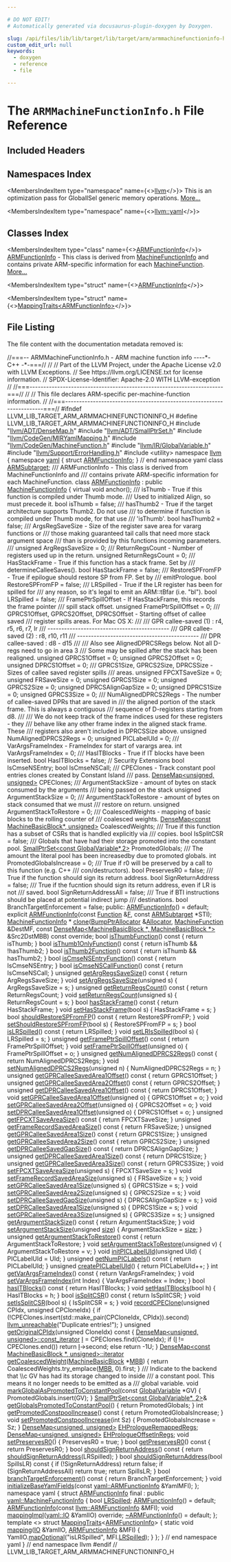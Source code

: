 ```yaml
---

# DO NOT EDIT!
# Automatically generated via docusaurus-plugin-doxygen by Doxygen.

slug: /api/files/lib/lib/target/lib/target/arm/armmachinefunctioninfo-h
custom_edit_url: null
keywords:
  - doxygen
  - reference
  - file

---
```





# The `ARMMachineFunctionInfo.h` File Reference

<DoxygenPage pluginConfig={pluginConfig}>



## Included Headers

<IncludesList>
<IncludesListItem
  filePath="llvm/ADT/DenseMap.h"
  permalink="/docs/api/files/include/include/llvm/include/llvm/adt/densemap-h"
  isLocal="true" />
<IncludesListItem
  filePath="llvm/ADT/SmallPtrSet.h"
  permalink="/docs/api/files/include/include/llvm/include/llvm/adt/smallptrset-h"
  isLocal="true" />
<IncludesListItem
  filePath="llvm/CodeGen/MIRYamlMapping.h"
  permalink="/docs/api/files/include/include/llvm/include/llvm/codegen/miryamlmapping-h"
  isLocal="true" />
<IncludesListItem
  filePath="llvm/CodeGen/MachineFunction.h"
  permalink="/docs/api/files/include/include/llvm/include/llvm/codegen/machinefunction-h"
  isLocal="true" />
<IncludesListItem
  filePath="llvm/IR/GlobalVariable.h"
  permalink="/docs/api/files/include/include/llvm/include/llvm/ir/globalvariable-h"
  isLocal="true" />
<IncludesListItem
  filePath="llvm/Support/ErrorHandling.h"
  permalink="/docs/api/files/include/include/llvm/include/llvm/support/errorhandling-h"
  isLocal="true" />
<IncludesListItem
  filePath="utility"
  permalink=""
  isLocal="false" />
</IncludesList>

## Namespaces Index

<MembersIndex>

<MembersIndexItem
  type="namespace"
  name={<><a href="/docs/api/namespaces/llvm">llvm</a></>}>
This is an optimization pass for GlobalISel generic memory operations. <a href="/docs/api/namespaces/llvm/#details">More...</a>
</MembersIndexItem>

<MembersIndexItem
  type="namespace"
  name={<><a href="/docs/api/namespaces/llvm/yaml">llvm::yaml</a></>}>
</MembersIndexItem>

</MembersIndex>

## Classes Index

<MembersIndex>

<MembersIndexItem
  type="class"
  name={<><a href="/docs/api/classes/llvm/armfunctioninfo">ARMFunctionInfo</a></>}>
<a href="/docs/api/classes/llvm/armfunctioninfo">ARMFunctionInfo</a> - This class is derived from <a href="/docs/api/structs/llvm/machinefunctioninfo">MachineFunctionInfo</a> and contains private ARM-specific information for each <a href="/docs/api/classes/llvm/machinefunction">MachineFunction</a>. <a href="/docs/api/classes/llvm/armfunctioninfo/#details">More...</a>
</MembersIndexItem>

<MembersIndexItem
  type="struct"
  name={<><a href="/docs/api/structs/llvm/yaml/armfunctioninfo">ARMFunctionInfo</a></>}>
</MembersIndexItem>

<MembersIndexItem
  type="struct"
  name={<><a href="/docs/api/structs/llvm/yaml/mappingtraits-09c1e2242983c1cfa2dfc4d5564c025c">MappingTraits&lt;ARMFunctionInfo&gt;</a></>}>
</MembersIndexItem>

</MembersIndex>


## File Listing

The file content with the documentation metadata removed is:

<ProgramListing>

<Link id="l00001" /><CodeLine lineNumber="1"><span class="doxyHighlightComment">//===-- ARMMachineFunctionInfo.h - ARM machine function info ----&#42;- C++ -&#42;-===//</span></CodeLine>
<Link id="l00002" /><CodeLine lineNumber="2"><span class="doxyHighlightComment">//</span></CodeLine>
<Link id="l00003" /><CodeLine lineNumber="3"><span class="doxyHighlightComment">// Part of the LLVM Project, under the Apache License v2.0 with LLVM Exceptions.</span></CodeLine>
<Link id="l00004" /><CodeLine lineNumber="4"><span class="doxyHighlightComment">// See https://llvm.org/LICENSE.txt for license information.</span></CodeLine>
<Link id="l00005" /><CodeLine lineNumber="5"><span class="doxyHighlightComment">// SPDX-License-Identifier: Apache-2.0 WITH LLVM-exception</span></CodeLine>
<Link id="l00006" /><CodeLine lineNumber="6"><span class="doxyHighlightComment">//</span></CodeLine>
<Link id="l00007" /><CodeLine lineNumber="7"><span class="doxyHighlightComment">//===----------------------------------------------------------------------===//</span></CodeLine>
<Link id="l00008" /><CodeLine lineNumber="8"><span class="doxyHighlightComment">//</span></CodeLine>
<Link id="l00009" /><CodeLine lineNumber="9"><span class="doxyHighlightComment">// This file declares ARM-specific per-machine-function information.</span></CodeLine>
<Link id="l00010" /><CodeLine lineNumber="10"><span class="doxyHighlightComment">//</span></CodeLine>
<Link id="l00011" /><CodeLine lineNumber="11"><span class="doxyHighlightComment">//===----------------------------------------------------------------------===//</span></CodeLine>
<Link id="l00012" /><CodeLine lineNumber="12"></CodeLine>
<Link id="l00013" /><CodeLine lineNumber="13"><span class="doxyHighlightPreprocessor">#ifndef LLVM&#95;LIB&#95;TARGET&#95;ARM&#95;ARMMACHINEFUNCTIONINFO&#95;H</span></CodeLine>
<Link id="l00014" /><CodeLine lineNumber="14"><span class="doxyHighlightPreprocessor">#define LLVM&#95;LIB&#95;TARGET&#95;ARM&#95;ARMMACHINEFUNCTIONINFO&#95;H</span></CodeLine>
<Link id="l00015" /><CodeLine lineNumber="15"></CodeLine>
<Link id="l00016" /><CodeLine lineNumber="16"><span class="doxyHighlightPreprocessor">#include &quot;<a href="/docs/api/files/include/include/llvm/include/llvm/adt/densemap-h">llvm/ADT/DenseMap.h</a>&quot;</span></CodeLine>
<Link id="l00017" /><CodeLine lineNumber="17"><span class="doxyHighlightPreprocessor">#include &quot;<a href="/docs/api/files/include/include/llvm/include/llvm/adt/smallptrset-h">llvm/ADT/SmallPtrSet.h</a>&quot;</span></CodeLine>
<Link id="l00018" /><CodeLine lineNumber="18"><span class="doxyHighlightPreprocessor">#include &quot;<a href="/docs/api/files/include/include/llvm/include/llvm/codegen/miryamlmapping-h">llvm/CodeGen/MIRYamlMapping.h</a>&quot;</span></CodeLine>
<Link id="l00019" /><CodeLine lineNumber="19"><span class="doxyHighlightPreprocessor">#include &quot;<a href="/docs/api/files/include/include/llvm/include/llvm/codegen/machinefunction-h">llvm/CodeGen/MachineFunction.h</a>&quot;</span></CodeLine>
<Link id="l00020" /><CodeLine lineNumber="20"><span class="doxyHighlightPreprocessor">#include &quot;<a href="/docs/api/files/include/include/llvm/include/llvm/ir/globalvariable-h">llvm/IR/GlobalVariable.h</a>&quot;</span></CodeLine>
<Link id="l00021" /><CodeLine lineNumber="21"><span class="doxyHighlightPreprocessor">#include &quot;<a href="/docs/api/files/include/include/llvm/include/llvm/support/errorhandling-h">llvm/Support/ErrorHandling.h</a>&quot;</span></CodeLine>
<Link id="l00022" /><CodeLine lineNumber="22"><span class="doxyHighlightPreprocessor">#include &lt;utility&gt;</span></CodeLine>
<Link id="l00023" /><CodeLine lineNumber="23"></CodeLine>
<Link id="l00024" /><CodeLine lineNumber="24"><span class="doxyHighlightKeyword">namespace </span><span class="doxyHighlight"><a href="/docs/api/namespaces/llvm">llvm</a> &#123;</span></CodeLine>
<Link id="l00025" /><CodeLine lineNumber="25"></CodeLine>
<Link id="l00026" /><CodeLine lineNumber="26"><span class="doxyHighlightKeyword">namespace </span><span class="doxyHighlight"><a href="/docs/api/namespaces/llvm/yaml">yaml</a> &#123;</span></CodeLine>
<Link id="l00027" /><CodeLine lineNumber="27"><span class="doxyHighlightKeyword">struct </span><span class="doxyHighlight"><a href="/docs/api/structs/llvm/yaml/armfunctioninfo">ARMFunctionInfo</a>;</span></CodeLine>
<Link id="l00028" /><CodeLine lineNumber="28"><span class="doxyHighlight">&#125; </span><span class="doxyHighlightComment">// end namespace yaml</span></CodeLine>
<Link id="l00029" /><CodeLine lineNumber="29"></CodeLine>
<Link id="l00030" /><CodeLine lineNumber="30"><span class="doxyHighlightKeyword">class </span><span class="doxyHighlight"><a href="/docs/api/classes/llvm/armsubtarget">ARMSubtarget</a>;</span></CodeLine>
<Link id="l00031" /><CodeLine lineNumber="31"></CodeLine>
<Link id="l00032" /><CodeLine lineNumber="32"><span class="doxyHighlightComment">/// ARMFunctionInfo - This class is derived from MachineFunctionInfo and</span></CodeLine>
<Link id="l00033" /><CodeLine lineNumber="33"><span class="doxyHighlightComment">/// contains private ARM-specific information for each MachineFunction.</span></CodeLine>
<Link id="l00034" /><CodeLine lineNumber="34" lineLink="/docs/api/classes/llvm/armfunctioninfo"><span class="doxyHighlightKeyword">class </span><span class="doxyHighlight"><a href="/docs/api/classes/llvm/armfunctioninfo/#a8b3b31f7a0613368205a3384ea61c85c">ARMFunctionInfo</a> : </span><span class="doxyHighlightKeyword">public</span><span class="doxyHighlight"> <a href="/docs/api/structs/llvm/machinefunctioninfo">MachineFunctionInfo</a> &#123;</span></CodeLine>
<Link id="l00035" /><CodeLine lineNumber="35"><span class="doxyHighlight">  </span><span class="doxyHighlightKeyword">virtual</span><span class="doxyHighlight"> </span><span class="doxyHighlightKeywordType">void</span><span class="doxyHighlight"> anchor();</span></CodeLine>
<Link id="l00036" /><CodeLine lineNumber="36"></CodeLine>
<Link id="l00037" /><CodeLine lineNumber="37"><span class="doxyHighlightComment">  /// isThumb - True if this function is compiled under Thumb mode.</span></CodeLine>
<Link id="l00038" /><CodeLine lineNumber="38"><span class="doxyHighlightComment">  /// Used to initialized Align, so must precede it.</span></CodeLine>
<Link id="l00039" /><CodeLine lineNumber="39"><span class="doxyHighlight">  </span><span class="doxyHighlightKeywordType">bool</span><span class="doxyHighlight"> isThumb = </span><span class="doxyHighlightKeyword">false</span><span class="doxyHighlight">;</span></CodeLine>
<Link id="l00040" /><CodeLine lineNumber="40"></CodeLine>
<Link id="l00041" /><CodeLine lineNumber="41"><span class="doxyHighlightComment">  /// hasThumb2 - True if the target architecture supports Thumb2. Do not use</span></CodeLine>
<Link id="l00042" /><CodeLine lineNumber="42"><span class="doxyHighlightComment">  /// to determine if function is compiled under Thumb mode, for that use</span></CodeLine>
<Link id="l00043" /><CodeLine lineNumber="43"><span class="doxyHighlightComment">  /// &#39;isThumb&#39;.</span></CodeLine>
<Link id="l00044" /><CodeLine lineNumber="44"><span class="doxyHighlight">  </span><span class="doxyHighlightKeywordType">bool</span><span class="doxyHighlight"> hasThumb2 = </span><span class="doxyHighlightKeyword">false</span><span class="doxyHighlight">;</span></CodeLine>
<Link id="l00045" /><CodeLine lineNumber="45"></CodeLine>
<Link id="l00046" /><CodeLine lineNumber="46"><span class="doxyHighlightComment">  /// ArgsRegSaveSize - Size of the register save area for vararg functions or</span></CodeLine>
<Link id="l00047" /><CodeLine lineNumber="47"><span class="doxyHighlightComment">  /// those making guaranteed tail calls that need more stack argument space</span></CodeLine>
<Link id="l00048" /><CodeLine lineNumber="48"><span class="doxyHighlightComment">  /// than is provided by this functions incoming parameters.</span></CodeLine>
<Link id="l00049" /><CodeLine lineNumber="49"><span class="doxyHighlightComment">  ///</span></CodeLine>
<Link id="l00050" /><CodeLine lineNumber="50"><span class="doxyHighlight">  </span><span class="doxyHighlightKeywordType">unsigned</span><span class="doxyHighlight"> ArgRegsSaveSize = 0;</span></CodeLine>
<Link id="l00051" /><CodeLine lineNumber="51"></CodeLine>
<Link id="l00052" /><CodeLine lineNumber="52"><span class="doxyHighlightComment">  /// ReturnRegsCount - Number of registers used up in the return.</span></CodeLine>
<Link id="l00053" /><CodeLine lineNumber="53"><span class="doxyHighlight">  </span><span class="doxyHighlightKeywordType">unsigned</span><span class="doxyHighlight"> ReturnRegsCount = 0;</span></CodeLine>
<Link id="l00054" /><CodeLine lineNumber="54"></CodeLine>
<Link id="l00055" /><CodeLine lineNumber="55"><span class="doxyHighlightComment">  /// HasStackFrame - True if this function has a stack frame. Set by</span></CodeLine>
<Link id="l00056" /><CodeLine lineNumber="56"><span class="doxyHighlightComment">  /// determineCalleeSaves().</span></CodeLine>
<Link id="l00057" /><CodeLine lineNumber="57"><span class="doxyHighlight">  </span><span class="doxyHighlightKeywordType">bool</span><span class="doxyHighlight"> HasStackFrame = </span><span class="doxyHighlightKeyword">false</span><span class="doxyHighlight">;</span></CodeLine>
<Link id="l00058" /><CodeLine lineNumber="58"></CodeLine>
<Link id="l00059" /><CodeLine lineNumber="59"><span class="doxyHighlightComment">  /// RestoreSPFromFP - True if epilogue should restore SP from FP. Set by</span></CodeLine>
<Link id="l00060" /><CodeLine lineNumber="60"><span class="doxyHighlightComment">  /// emitPrologue.</span></CodeLine>
<Link id="l00061" /><CodeLine lineNumber="61"><span class="doxyHighlight">  </span><span class="doxyHighlightKeywordType">bool</span><span class="doxyHighlight"> RestoreSPFromFP = </span><span class="doxyHighlightKeyword">false</span><span class="doxyHighlight">;</span></CodeLine>
<Link id="l00062" /><CodeLine lineNumber="62"></CodeLine>
<Link id="l00063" /><CodeLine lineNumber="63"><span class="doxyHighlightComment">  /// LRSpilled - True if the LR register has been for spilled for</span></CodeLine>
<Link id="l00064" /><CodeLine lineNumber="64"><span class="doxyHighlightComment">  /// any reason, so it&#39;s legal to emit an ARM::tBfar (i.e. &quot;bl&quot;).</span></CodeLine>
<Link id="l00065" /><CodeLine lineNumber="65"><span class="doxyHighlight">  </span><span class="doxyHighlightKeywordType">bool</span><span class="doxyHighlight"> LRSpilled = </span><span class="doxyHighlightKeyword">false</span><span class="doxyHighlight">;</span></CodeLine>
<Link id="l00066" /><CodeLine lineNumber="66"></CodeLine>
<Link id="l00067" /><CodeLine lineNumber="67"><span class="doxyHighlightComment">  /// FramePtrSpillOffset - If HasStackFrame, this records the frame pointer</span></CodeLine>
<Link id="l00068" /><CodeLine lineNumber="68"><span class="doxyHighlightComment">  /// spill stack offset.</span></CodeLine>
<Link id="l00069" /><CodeLine lineNumber="69"><span class="doxyHighlight">  </span><span class="doxyHighlightKeywordType">unsigned</span><span class="doxyHighlight"> FramePtrSpillOffset = 0;</span></CodeLine>
<Link id="l00070" /><CodeLine lineNumber="70"></CodeLine>
<Link id="l00071" /><CodeLine lineNumber="71"><span class="doxyHighlightComment">  /// GPRCS1Offset, GPRCS2Offset, DPRCSOffset - Starting offset of callee saved</span></CodeLine>
<Link id="l00072" /><CodeLine lineNumber="72"><span class="doxyHighlightComment">  /// register spills areas. For Mac OS X:</span></CodeLine>
<Link id="l00073" /><CodeLine lineNumber="73"><span class="doxyHighlightComment">  ///</span></CodeLine>
<Link id="l00074" /><CodeLine lineNumber="74"><span class="doxyHighlightComment">  /// GPR callee-saved (1) : r4, r5, r6, r7, lr</span></CodeLine>
<Link id="l00075" /><CodeLine lineNumber="75"><span class="doxyHighlightComment">  /// --------------------------------------------</span></CodeLine>
<Link id="l00076" /><CodeLine lineNumber="76"><span class="doxyHighlightComment">  /// GPR callee-saved (2) : r8, r10, r11</span></CodeLine>
<Link id="l00077" /><CodeLine lineNumber="77"><span class="doxyHighlightComment">  /// --------------------------------------------</span></CodeLine>
<Link id="l00078" /><CodeLine lineNumber="78"><span class="doxyHighlightComment">  /// DPR callee-saved : d8 - d15</span></CodeLine>
<Link id="l00079" /><CodeLine lineNumber="79"><span class="doxyHighlightComment">  ///</span></CodeLine>
<Link id="l00080" /><CodeLine lineNumber="80"><span class="doxyHighlightComment">  /// Also see AlignedDPRCSRegs below. Not all D-regs need to go in area 3</span></CodeLine>
<Link id="l00081" /><CodeLine lineNumber="81"><span class="doxyHighlightComment">  /// Some may be spilled after the stack has been realigned.</span></CodeLine>
<Link id="l00082" /><CodeLine lineNumber="82"><span class="doxyHighlight">  </span><span class="doxyHighlightKeywordType">unsigned</span><span class="doxyHighlight"> GPRCS1Offset = 0;</span></CodeLine>
<Link id="l00083" /><CodeLine lineNumber="83"><span class="doxyHighlight">  </span><span class="doxyHighlightKeywordType">unsigned</span><span class="doxyHighlight"> GPRCS2Offset = 0;</span></CodeLine>
<Link id="l00084" /><CodeLine lineNumber="84"><span class="doxyHighlight">  </span><span class="doxyHighlightKeywordType">unsigned</span><span class="doxyHighlight"> DPRCS1Offset = 0;</span></CodeLine>
<Link id="l00085" /><CodeLine lineNumber="85"></CodeLine>
<Link id="l00086" /><CodeLine lineNumber="86"><span class="doxyHighlightComment">  /// GPRCS1Size, GPRCS2Size, DPRCSSize - Sizes of callee saved register spills</span></CodeLine>
<Link id="l00087" /><CodeLine lineNumber="87"><span class="doxyHighlightComment">  /// areas.</span></CodeLine>
<Link id="l00088" /><CodeLine lineNumber="88"><span class="doxyHighlight">  </span><span class="doxyHighlightKeywordType">unsigned</span><span class="doxyHighlight"> FPCXTSaveSize = 0;</span></CodeLine>
<Link id="l00089" /><CodeLine lineNumber="89"><span class="doxyHighlight">  </span><span class="doxyHighlightKeywordType">unsigned</span><span class="doxyHighlight"> FRSaveSize = 0;</span></CodeLine>
<Link id="l00090" /><CodeLine lineNumber="90"><span class="doxyHighlight">  </span><span class="doxyHighlightKeywordType">unsigned</span><span class="doxyHighlight"> GPRCS1Size = 0;</span></CodeLine>
<Link id="l00091" /><CodeLine lineNumber="91"><span class="doxyHighlight">  </span><span class="doxyHighlightKeywordType">unsigned</span><span class="doxyHighlight"> GPRCS2Size = 0;</span></CodeLine>
<Link id="l00092" /><CodeLine lineNumber="92"><span class="doxyHighlight">  </span><span class="doxyHighlightKeywordType">unsigned</span><span class="doxyHighlight"> DPRCSAlignGapSize = 0;</span></CodeLine>
<Link id="l00093" /><CodeLine lineNumber="93"><span class="doxyHighlight">  </span><span class="doxyHighlightKeywordType">unsigned</span><span class="doxyHighlight"> DPRCS1Size = 0;</span></CodeLine>
<Link id="l00094" /><CodeLine lineNumber="94"><span class="doxyHighlight">  </span><span class="doxyHighlightKeywordType">unsigned</span><span class="doxyHighlight"> GPRCS3Size = 0;</span></CodeLine>
<Link id="l00095" /><CodeLine lineNumber="95"></CodeLine>
<Link id="l00096" /><CodeLine lineNumber="96"><span class="doxyHighlightComment">  /// NumAlignedDPRCS2Regs - The number of callee-saved DPRs that are saved in</span></CodeLine>
<Link id="l00097" /><CodeLine lineNumber="97"><span class="doxyHighlightComment">  /// the aligned portion of the stack frame.  This is always a contiguous</span></CodeLine>
<Link id="l00098" /><CodeLine lineNumber="98"><span class="doxyHighlightComment">  /// sequence of D-registers starting from d8.</span></CodeLine>
<Link id="l00099" /><CodeLine lineNumber="99"><span class="doxyHighlightComment">  ///</span></CodeLine>
<Link id="l00100" /><CodeLine lineNumber="100"><span class="doxyHighlightComment">  /// We do not keep track of the frame indices used for these registers - they</span></CodeLine>
<Link id="l00101" /><CodeLine lineNumber="101"><span class="doxyHighlightComment">  /// behave like any other frame index in the aligned stack frame.  These</span></CodeLine>
<Link id="l00102" /><CodeLine lineNumber="102"><span class="doxyHighlightComment">  /// registers also aren&#39;t included in DPRCSSize above.</span></CodeLine>
<Link id="l00103" /><CodeLine lineNumber="103"><span class="doxyHighlight">  </span><span class="doxyHighlightKeywordType">unsigned</span><span class="doxyHighlight"> NumAlignedDPRCS2Regs = 0;</span></CodeLine>
<Link id="l00104" /><CodeLine lineNumber="104"></CodeLine>
<Link id="l00105" /><CodeLine lineNumber="105"><span class="doxyHighlight">  </span><span class="doxyHighlightKeywordType">unsigned</span><span class="doxyHighlight"> PICLabelUId = 0;</span></CodeLine>
<Link id="l00106" /><CodeLine lineNumber="106"></CodeLine>
<Link id="l00107" /><CodeLine lineNumber="107"><span class="doxyHighlightComment">  /// VarArgsFrameIndex - FrameIndex for start of varargs area.</span></CodeLine>
<Link id="l00108" /><CodeLine lineNumber="108"><span class="doxyHighlight">  </span><span class="doxyHighlightKeywordType">int</span><span class="doxyHighlight"> VarArgsFrameIndex = 0;</span></CodeLine>
<Link id="l00109" /><CodeLine lineNumber="109"></CodeLine>
<Link id="l00110" /><CodeLine lineNumber="110"><span class="doxyHighlightComment">  /// HasITBlocks - True if IT blocks have been inserted.</span></CodeLine>
<Link id="l00111" /><CodeLine lineNumber="111"><span class="doxyHighlight">  </span><span class="doxyHighlightKeywordType">bool</span><span class="doxyHighlight"> HasITBlocks = </span><span class="doxyHighlightKeyword">false</span><span class="doxyHighlight">;</span></CodeLine>
<Link id="l00112" /><CodeLine lineNumber="112"></CodeLine>
<Link id="l00113" /><CodeLine lineNumber="113"><span class="doxyHighlight">  </span><span class="doxyHighlightComment">// Security Extensions</span></CodeLine>
<Link id="l00114" /><CodeLine lineNumber="114"><span class="doxyHighlight">  </span><span class="doxyHighlightKeywordType">bool</span><span class="doxyHighlight"> IsCmseNSEntry;</span></CodeLine>
<Link id="l00115" /><CodeLine lineNumber="115"><span class="doxyHighlight">  </span><span class="doxyHighlightKeywordType">bool</span><span class="doxyHighlight"> IsCmseNSCall;</span></CodeLine>
<Link id="l00116" /><CodeLine lineNumber="116"></CodeLine>
<Link id="l00117" /><CodeLine lineNumber="117"><span class="doxyHighlightComment">  /// CPEClones - Track constant pool entries clones created by Constant Island</span></CodeLine>
<Link id="l00118" /><CodeLine lineNumber="118"><span class="doxyHighlightComment">  /// pass.</span></CodeLine>
<Link id="l00119" /><CodeLine lineNumber="119"><span class="doxyHighlight">  <a href="/docs/api/classes/llvm/densemap">DenseMap&lt;unsigned, unsigned&gt;</a> CPEClones;</span></CodeLine>
<Link id="l00120" /><CodeLine lineNumber="120"></CodeLine>
<Link id="l00121" /><CodeLine lineNumber="121"><span class="doxyHighlightComment">  /// ArgumentStackSize - amount of bytes on stack consumed by the arguments</span></CodeLine>
<Link id="l00122" /><CodeLine lineNumber="122"><span class="doxyHighlightComment">  /// being passed on the stack</span></CodeLine>
<Link id="l00123" /><CodeLine lineNumber="123"><span class="doxyHighlight">  </span><span class="doxyHighlightKeywordType">unsigned</span><span class="doxyHighlight"> ArgumentStackSize = 0;</span></CodeLine>
<Link id="l00124" /><CodeLine lineNumber="124"></CodeLine>
<Link id="l00125" /><CodeLine lineNumber="125"><span class="doxyHighlightComment">  /// ArgumentStackToRestore - amount of bytes on stack consumed that we must</span></CodeLine>
<Link id="l00126" /><CodeLine lineNumber="126"><span class="doxyHighlightComment">  /// restore on return.</span></CodeLine>
<Link id="l00127" /><CodeLine lineNumber="127"><span class="doxyHighlight">  </span><span class="doxyHighlightKeywordType">unsigned</span><span class="doxyHighlight"> ArgumentStackToRestore = 0;</span></CodeLine>
<Link id="l00128" /><CodeLine lineNumber="128"></CodeLine>
<Link id="l00129" /><CodeLine lineNumber="129"><span class="doxyHighlightComment">  /// CoalescedWeights - mapping of basic blocks to the rolling counter of</span></CodeLine>
<Link id="l00130" /><CodeLine lineNumber="130"><span class="doxyHighlightComment">  /// coalesced weights.</span></CodeLine>
<Link id="l00131" /><CodeLine lineNumber="131"><span class="doxyHighlight">  <a href="/docs/api/classes/llvm/densemap">DenseMap&lt;const MachineBasicBlock&#42;, unsigned&gt;</a> CoalescedWeights;</span></CodeLine>
<Link id="l00132" /><CodeLine lineNumber="132"></CodeLine>
<Link id="l00133" /><CodeLine lineNumber="133"><span class="doxyHighlightComment">  /// True if this function has a subset of CSRs that is handled explicitly via</span></CodeLine>
<Link id="l00134" /><CodeLine lineNumber="134"><span class="doxyHighlightComment">  /// copies.</span></CodeLine>
<Link id="l00135" /><CodeLine lineNumber="135"><span class="doxyHighlight">  </span><span class="doxyHighlightKeywordType">bool</span><span class="doxyHighlight"> IsSplitCSR = </span><span class="doxyHighlightKeyword">false</span><span class="doxyHighlight">;</span></CodeLine>
<Link id="l00136" /><CodeLine lineNumber="136"></CodeLine>
<Link id="l00137" /><CodeLine lineNumber="137"><span class="doxyHighlightComment">  /// Globals that have had their storage promoted into the constant pool.</span></CodeLine>
<Link id="l00138" /><CodeLine lineNumber="138"><span class="doxyHighlight">  <a href="/docs/api/classes/llvm/smallptrset">SmallPtrSet&lt;const GlobalVariable&#42;,2&gt;</a> PromotedGlobals;</span></CodeLine>
<Link id="l00139" /><CodeLine lineNumber="139"></CodeLine>
<Link id="l00140" /><CodeLine lineNumber="140"><span class="doxyHighlightComment">  /// The amount the literal pool has been increasedby due to promoted globals.</span></CodeLine>
<Link id="l00141" /><CodeLine lineNumber="141"><span class="doxyHighlight">  </span><span class="doxyHighlightKeywordType">int</span><span class="doxyHighlight"> PromotedGlobalsIncrease = 0;</span></CodeLine>
<Link id="l00142" /><CodeLine lineNumber="142"></CodeLine>
<Link id="l00143" /><CodeLine lineNumber="143"><span class="doxyHighlightComment">  /// True if r0 will be preserved by a call to this function (e.g. C++</span></CodeLine>
<Link id="l00144" /><CodeLine lineNumber="144"><span class="doxyHighlightComment">  /// con/destructors).</span></CodeLine>
<Link id="l00145" /><CodeLine lineNumber="145"><span class="doxyHighlight">  </span><span class="doxyHighlightKeywordType">bool</span><span class="doxyHighlight"> PreservesR0 = </span><span class="doxyHighlightKeyword">false</span><span class="doxyHighlight">;</span></CodeLine>
<Link id="l00146" /><CodeLine lineNumber="146"></CodeLine>
<Link id="l00147" /><CodeLine lineNumber="147"><span class="doxyHighlightComment">  /// True if the function should sign its return address.</span></CodeLine>
<Link id="l00148" /><CodeLine lineNumber="148"><span class="doxyHighlight">  </span><span class="doxyHighlightKeywordType">bool</span><span class="doxyHighlight"> SignReturnAddress = </span><span class="doxyHighlightKeyword">false</span><span class="doxyHighlight">;</span></CodeLine>
<Link id="l00149" /><CodeLine lineNumber="149"></CodeLine>
<Link id="l00150" /><CodeLine lineNumber="150"><span class="doxyHighlightComment">  /// True if the fucntion should sign its return address, even if LR is not</span></CodeLine>
<Link id="l00151" /><CodeLine lineNumber="151"><span class="doxyHighlightComment">  /// saved.</span></CodeLine>
<Link id="l00152" /><CodeLine lineNumber="152"><span class="doxyHighlight">  </span><span class="doxyHighlightKeywordType">bool</span><span class="doxyHighlight"> SignReturnAddressAll = </span><span class="doxyHighlightKeyword">false</span><span class="doxyHighlight">;</span></CodeLine>
<Link id="l00153" /><CodeLine lineNumber="153"></CodeLine>
<Link id="l00154" /><CodeLine lineNumber="154"><span class="doxyHighlightComment">  /// True if BTI instructions should be placed at potential indirect jump</span></CodeLine>
<Link id="l00155" /><CodeLine lineNumber="155"><span class="doxyHighlightComment">  /// destinations.</span></CodeLine>
<Link id="l00156" /><CodeLine lineNumber="156"><span class="doxyHighlight">  </span><span class="doxyHighlightKeywordType">bool</span><span class="doxyHighlight"> BranchTargetEnforcement = </span><span class="doxyHighlightKeyword">false</span><span class="doxyHighlight">;</span></CodeLine>
<Link id="l00157" /><CodeLine lineNumber="157"></CodeLine>
<Link id="l00158" /><CodeLine lineNumber="158"><span class="doxyHighlightKeyword">public</span><span class="doxyHighlight">:</span></CodeLine>
<Link id="l00159" /><CodeLine lineNumber="159" lineLink="/docs/api/classes/llvm/armfunctioninfo/#a8b3b31f7a0613368205a3384ea61c85c"><span class="doxyHighlight">  <a href="/docs/api/classes/llvm/armfunctioninfo/#a8b3b31f7a0613368205a3384ea61c85c">ARMFunctionInfo</a>() = </span><span class="doxyHighlightKeywordFlow">default</span><span class="doxyHighlight">;</span></CodeLine>
<Link id="l00160" /><CodeLine lineNumber="160"></CodeLine>
<Link id="l00161" /><CodeLine lineNumber="161"><span class="doxyHighlight">  </span><span class="doxyHighlightKeyword">explicit</span><span class="doxyHighlight"> <a href="/docs/api/classes/llvm/armfunctioninfo/#a8b3b31f7a0613368205a3384ea61c85c">ARMFunctionInfo</a>(</span><span class="doxyHighlightKeyword">const</span><span class="doxyHighlight"> <a href="/docs/api/classes/llvm/function">Function</a> &amp;<a href="/docs/api/files/lib/lib/support/md5-cpp/#a96d73bbd7af15cb1fc38c3f4a3bd82e9">F</a>, </span><span class="doxyHighlightKeyword">const</span><span class="doxyHighlight"> <a href="/docs/api/classes/llvm/armsubtarget">ARMSubtarget</a> &#42;STI);</span></CodeLine>
<Link id="l00162" /><CodeLine lineNumber="162"></CodeLine>
<Link id="l00163" /><CodeLine lineNumber="163"><span class="doxyHighlight">  <a href="/docs/api/structs/llvm/machinefunctioninfo">MachineFunctionInfo</a> &#42;</span></CodeLine>
<Link id="l00164" /><CodeLine lineNumber="164"><span class="doxyHighlight">  <a href="/docs/api/classes/llvm/armfunctioninfo/#ae3bc672877f22db863abd995e69258aa">clone</a>(<a href="/docs/api/namespaces/llvm/#a8e612822d4ba7bb36c9c79582a567108">BumpPtrAllocator</a> &amp;<a href="/docs/api/files/lib/lib/codegen/regallocbasic-cpp/#ad5d00e1d77644d95847b9bf8da12b759">Allocator</a>, <a href="/docs/api/classes/llvm/machinefunction">MachineFunction</a> &amp;DestMF,</span></CodeLine>
<Link id="l00165" /><CodeLine lineNumber="165"><span class="doxyHighlight">        </span><span class="doxyHighlightKeyword">const</span><span class="doxyHighlight"> <a href="/docs/api/classes/llvm/densemap">DenseMap&lt;MachineBasicBlock &#42;, MachineBasicBlock &#42;&gt;</a> &amp;Src2DstMBB)</span></CodeLine>
<Link id="l00166" /><CodeLine lineNumber="166"><span class="doxyHighlight">      </span><span class="doxyHighlightKeyword">const override</span><span class="doxyHighlight">;</span></CodeLine>
<Link id="l00167" /><CodeLine lineNumber="167"></CodeLine>
<Link id="l00168" /><CodeLine lineNumber="168" lineLink="/docs/api/classes/llvm/armfunctioninfo/#a6c02973966a15241aedb2a1016de4ff3"><span class="doxyHighlight">  </span><span class="doxyHighlightKeywordType">bool</span><span class="doxyHighlight"> <a href="/docs/api/classes/llvm/armfunctioninfo/#a6c02973966a15241aedb2a1016de4ff3">isThumbFunction</a>()</span><span class="doxyHighlightKeyword"> const </span><span class="doxyHighlight">&#123; </span><span class="doxyHighlightKeywordFlow">return</span><span class="doxyHighlight"> isThumb; &#125;</span></CodeLine>
<Link id="l00169" /><CodeLine lineNumber="169" lineLink="/docs/api/classes/llvm/armfunctioninfo/#a5638ad10fa6d78adda170a382dc7f75a"><span class="doxyHighlight">  </span><span class="doxyHighlightKeywordType">bool</span><span class="doxyHighlight"> <a href="/docs/api/classes/llvm/armfunctioninfo/#a5638ad10fa6d78adda170a382dc7f75a">isThumb1OnlyFunction</a>()</span><span class="doxyHighlightKeyword"> const </span><span class="doxyHighlight">&#123; </span><span class="doxyHighlightKeywordFlow">return</span><span class="doxyHighlight"> isThumb &amp;&amp; !hasThumb2; &#125;</span></CodeLine>
<Link id="l00170" /><CodeLine lineNumber="170" lineLink="/docs/api/classes/llvm/armfunctioninfo/#a0ca923fe17988bbe7dc155452c4b8253"><span class="doxyHighlight">  </span><span class="doxyHighlightKeywordType">bool</span><span class="doxyHighlight"> <a href="/docs/api/classes/llvm/armfunctioninfo/#a0ca923fe17988bbe7dc155452c4b8253">isThumb2Function</a>()</span><span class="doxyHighlightKeyword"> const </span><span class="doxyHighlight">&#123; </span><span class="doxyHighlightKeywordFlow">return</span><span class="doxyHighlight"> isThumb &amp;&amp; hasThumb2; &#125;</span></CodeLine>
<Link id="l00171" /><CodeLine lineNumber="171"></CodeLine>
<Link id="l00172" /><CodeLine lineNumber="172" lineLink="/docs/api/classes/llvm/armfunctioninfo/#a8f1878c79642d2dcaa3e790cff3ed926"><span class="doxyHighlight">  </span><span class="doxyHighlightKeywordType">bool</span><span class="doxyHighlight"> <a href="/docs/api/classes/llvm/armfunctioninfo/#a8f1878c79642d2dcaa3e790cff3ed926">isCmseNSEntryFunction</a>()</span><span class="doxyHighlightKeyword"> const </span><span class="doxyHighlight">&#123; </span><span class="doxyHighlightKeywordFlow">return</span><span class="doxyHighlight"> IsCmseNSEntry; &#125;</span></CodeLine>
<Link id="l00173" /><CodeLine lineNumber="173" lineLink="/docs/api/classes/llvm/armfunctioninfo/#a90b9626695bae99f74ad0f038c70582d"><span class="doxyHighlight">  </span><span class="doxyHighlightKeywordType">bool</span><span class="doxyHighlight"> <a href="/docs/api/classes/llvm/armfunctioninfo/#a90b9626695bae99f74ad0f038c70582d">isCmseNSCallFunction</a>()</span><span class="doxyHighlightKeyword"> const </span><span class="doxyHighlight">&#123; </span><span class="doxyHighlightKeywordFlow">return</span><span class="doxyHighlight"> IsCmseNSCall; &#125;</span></CodeLine>
<Link id="l00174" /><CodeLine lineNumber="174"></CodeLine>
<Link id="l00175" /><CodeLine lineNumber="175" lineLink="/docs/api/classes/llvm/armfunctioninfo/#aac9af25844daf41c00656fdfc6770f72"><span class="doxyHighlight">  </span><span class="doxyHighlightKeywordType">unsigned</span><span class="doxyHighlight"> <a href="/docs/api/classes/llvm/armfunctioninfo/#aac9af25844daf41c00656fdfc6770f72">getArgRegsSaveSize</a>()</span><span class="doxyHighlightKeyword"> const </span><span class="doxyHighlight">&#123; </span><span class="doxyHighlightKeywordFlow">return</span><span class="doxyHighlight"> ArgRegsSaveSize; &#125;</span></CodeLine>
<Link id="l00176" /><CodeLine lineNumber="176" lineLink="/docs/api/classes/llvm/armfunctioninfo/#a721cf835613f984d178ce2f3a9108811"><span class="doxyHighlight">  </span><span class="doxyHighlightKeywordType">void</span><span class="doxyHighlight"> <a href="/docs/api/classes/llvm/armfunctioninfo/#a721cf835613f984d178ce2f3a9108811">setArgRegsSaveSize</a>(</span><span class="doxyHighlightKeywordType">unsigned</span><span class="doxyHighlight"> s) &#123; ArgRegsSaveSize = s; &#125;</span></CodeLine>
<Link id="l00177" /><CodeLine lineNumber="177"></CodeLine>
<Link id="l00178" /><CodeLine lineNumber="178" lineLink="/docs/api/classes/llvm/armfunctioninfo/#af0308c8e5ce73b621d3d659a6463cc9e"><span class="doxyHighlight">  </span><span class="doxyHighlightKeywordType">unsigned</span><span class="doxyHighlight"> <a href="/docs/api/classes/llvm/armfunctioninfo/#af0308c8e5ce73b621d3d659a6463cc9e">getReturnRegsCount</a>()</span><span class="doxyHighlightKeyword"> const </span><span class="doxyHighlight">&#123; </span><span class="doxyHighlightKeywordFlow">return</span><span class="doxyHighlight"> ReturnRegsCount; &#125;</span></CodeLine>
<Link id="l00179" /><CodeLine lineNumber="179" lineLink="/docs/api/classes/llvm/armfunctioninfo/#a99a188295ed000f18684f18c920bd4f3"><span class="doxyHighlight">  </span><span class="doxyHighlightKeywordType">void</span><span class="doxyHighlight"> <a href="/docs/api/classes/llvm/armfunctioninfo/#a99a188295ed000f18684f18c920bd4f3">setReturnRegsCount</a>(</span><span class="doxyHighlightKeywordType">unsigned</span><span class="doxyHighlight"> s) &#123; ReturnRegsCount = s; &#125;</span></CodeLine>
<Link id="l00180" /><CodeLine lineNumber="180"></CodeLine>
<Link id="l00181" /><CodeLine lineNumber="181" lineLink="/docs/api/classes/llvm/armfunctioninfo/#a08384b77b981503bea5f54694d29aef4"><span class="doxyHighlight">  </span><span class="doxyHighlightKeywordType">bool</span><span class="doxyHighlight"> <a href="/docs/api/classes/llvm/armfunctioninfo/#a08384b77b981503bea5f54694d29aef4">hasStackFrame</a>()</span><span class="doxyHighlightKeyword"> const </span><span class="doxyHighlight">&#123; </span><span class="doxyHighlightKeywordFlow">return</span><span class="doxyHighlight"> HasStackFrame; &#125;</span></CodeLine>
<Link id="l00182" /><CodeLine lineNumber="182" lineLink="/docs/api/classes/llvm/armfunctioninfo/#a5e9f6fe4d5ecd84c637b458a75dcc845"><span class="doxyHighlight">  </span><span class="doxyHighlightKeywordType">void</span><span class="doxyHighlight"> <a href="/docs/api/classes/llvm/armfunctioninfo/#a5e9f6fe4d5ecd84c637b458a75dcc845">setHasStackFrame</a>(</span><span class="doxyHighlightKeywordType">bool</span><span class="doxyHighlight"> s) &#123; HasStackFrame = s; &#125;</span></CodeLine>
<Link id="l00183" /><CodeLine lineNumber="183"></CodeLine>
<Link id="l00184" /><CodeLine lineNumber="184" lineLink="/docs/api/classes/llvm/armfunctioninfo/#a9a66b6d409bd8e236e928668f56d931f"><span class="doxyHighlight">  </span><span class="doxyHighlightKeywordType">bool</span><span class="doxyHighlight"> <a href="/docs/api/classes/llvm/armfunctioninfo/#a9a66b6d409bd8e236e928668f56d931f">shouldRestoreSPFromFP</a>()</span><span class="doxyHighlightKeyword"> const </span><span class="doxyHighlight">&#123; </span><span class="doxyHighlightKeywordFlow">return</span><span class="doxyHighlight"> RestoreSPFromFP; &#125;</span></CodeLine>
<Link id="l00185" /><CodeLine lineNumber="185" lineLink="/docs/api/classes/llvm/armfunctioninfo/#aeebbc8bb36d06a4c62b09481cd3d94cb"><span class="doxyHighlight">  </span><span class="doxyHighlightKeywordType">void</span><span class="doxyHighlight"> <a href="/docs/api/classes/llvm/armfunctioninfo/#aeebbc8bb36d06a4c62b09481cd3d94cb">setShouldRestoreSPFromFP</a>(</span><span class="doxyHighlightKeywordType">bool</span><span class="doxyHighlight"> s) &#123; RestoreSPFromFP = s; &#125;</span></CodeLine>
<Link id="l00186" /><CodeLine lineNumber="186"></CodeLine>
<Link id="l00187" /><CodeLine lineNumber="187" lineLink="/docs/api/classes/llvm/armfunctioninfo/#aa05c7b19e3485c51344a6101b1d153a9"><span class="doxyHighlight">  </span><span class="doxyHighlightKeywordType">bool</span><span class="doxyHighlight"> <a href="/docs/api/classes/llvm/armfunctioninfo/#aa05c7b19e3485c51344a6101b1d153a9">isLRSpilled</a>()</span><span class="doxyHighlightKeyword"> const </span><span class="doxyHighlight">&#123; </span><span class="doxyHighlightKeywordFlow">return</span><span class="doxyHighlight"> LRSpilled; &#125;</span></CodeLine>
<Link id="l00188" /><CodeLine lineNumber="188" lineLink="/docs/api/classes/llvm/armfunctioninfo/#a37157a5825793ea3559437be80164d92"><span class="doxyHighlight">  </span><span class="doxyHighlightKeywordType">void</span><span class="doxyHighlight"> <a href="/docs/api/classes/llvm/armfunctioninfo/#a37157a5825793ea3559437be80164d92">setLRIsSpilled</a>(</span><span class="doxyHighlightKeywordType">bool</span><span class="doxyHighlight"> s) &#123; LRSpilled = s; &#125;</span></CodeLine>
<Link id="l00189" /><CodeLine lineNumber="189"></CodeLine>
<Link id="l00190" /><CodeLine lineNumber="190" lineLink="/docs/api/classes/llvm/armfunctioninfo/#a98f67bd52a5f97be4eedaf737294ad58"><span class="doxyHighlight">  </span><span class="doxyHighlightKeywordType">unsigned</span><span class="doxyHighlight"> <a href="/docs/api/classes/llvm/armfunctioninfo/#a98f67bd52a5f97be4eedaf737294ad58">getFramePtrSpillOffset</a>()</span><span class="doxyHighlightKeyword"> const </span><span class="doxyHighlight">&#123; </span><span class="doxyHighlightKeywordFlow">return</span><span class="doxyHighlight"> FramePtrSpillOffset; &#125;</span></CodeLine>
<Link id="l00191" /><CodeLine lineNumber="191" lineLink="/docs/api/classes/llvm/armfunctioninfo/#a715beb8a7c94f2868cb72ea4656f31c9"><span class="doxyHighlight">  </span><span class="doxyHighlightKeywordType">void</span><span class="doxyHighlight"> <a href="/docs/api/classes/llvm/armfunctioninfo/#a715beb8a7c94f2868cb72ea4656f31c9">setFramePtrSpillOffset</a>(</span><span class="doxyHighlightKeywordType">unsigned</span><span class="doxyHighlight"> o) &#123; FramePtrSpillOffset = o; &#125;</span></CodeLine>
<Link id="l00192" /><CodeLine lineNumber="192"></CodeLine>
<Link id="l00193" /><CodeLine lineNumber="193" lineLink="/docs/api/classes/llvm/armfunctioninfo/#a7834a1c7f1e003d8895dcaaf1ea37463"><span class="doxyHighlight">  </span><span class="doxyHighlightKeywordType">unsigned</span><span class="doxyHighlight"> <a href="/docs/api/classes/llvm/armfunctioninfo/#a7834a1c7f1e003d8895dcaaf1ea37463">getNumAlignedDPRCS2Regs</a>()</span><span class="doxyHighlightKeyword"> const </span><span class="doxyHighlight">&#123; </span><span class="doxyHighlightKeywordFlow">return</span><span class="doxyHighlight"> NumAlignedDPRCS2Regs; &#125;</span></CodeLine>
<Link id="l00194" /><CodeLine lineNumber="194" lineLink="/docs/api/classes/llvm/armfunctioninfo/#ae5ad179d54269bbd6430c74ad62f2955"><span class="doxyHighlight">  </span><span class="doxyHighlightKeywordType">void</span><span class="doxyHighlight"> <a href="/docs/api/classes/llvm/armfunctioninfo/#ae5ad179d54269bbd6430c74ad62f2955">setNumAlignedDPRCS2Regs</a>(</span><span class="doxyHighlightKeywordType">unsigned</span><span class="doxyHighlight"> n) &#123; NumAlignedDPRCS2Regs = n; &#125;</span></CodeLine>
<Link id="l00195" /><CodeLine lineNumber="195"></CodeLine>
<Link id="l00196" /><CodeLine lineNumber="196" lineLink="/docs/api/classes/llvm/armfunctioninfo/#a3ac2b349b0676809630301863a2c0ef7"><span class="doxyHighlight">  </span><span class="doxyHighlightKeywordType">unsigned</span><span class="doxyHighlight"> <a href="/docs/api/classes/llvm/armfunctioninfo/#a3ac2b349b0676809630301863a2c0ef7">getGPRCalleeSavedArea1Offset</a>()</span><span class="doxyHighlightKeyword"> const </span><span class="doxyHighlight">&#123; </span><span class="doxyHighlightKeywordFlow">return</span><span class="doxyHighlight"> GPRCS1Offset; &#125;</span></CodeLine>
<Link id="l00197" /><CodeLine lineNumber="197" lineLink="/docs/api/classes/llvm/armfunctioninfo/#a29ccf111abd2fa33eb1a0cfb945cec05"><span class="doxyHighlight">  </span><span class="doxyHighlightKeywordType">unsigned</span><span class="doxyHighlight"> <a href="/docs/api/classes/llvm/armfunctioninfo/#a29ccf111abd2fa33eb1a0cfb945cec05">getGPRCalleeSavedArea2Offset</a>()</span><span class="doxyHighlightKeyword"> const </span><span class="doxyHighlight">&#123; </span><span class="doxyHighlightKeywordFlow">return</span><span class="doxyHighlight"> GPRCS2Offset; &#125;</span></CodeLine>
<Link id="l00198" /><CodeLine lineNumber="198" lineLink="/docs/api/classes/llvm/armfunctioninfo/#a102ce54d26620524f122415d18e3f57a"><span class="doxyHighlight">  </span><span class="doxyHighlightKeywordType">unsigned</span><span class="doxyHighlight"> <a href="/docs/api/classes/llvm/armfunctioninfo/#a102ce54d26620524f122415d18e3f57a">getDPRCalleeSavedArea1Offset</a>()</span><span class="doxyHighlightKeyword"> const </span><span class="doxyHighlight">&#123; </span><span class="doxyHighlightKeywordFlow">return</span><span class="doxyHighlight"> DPRCS1Offset; &#125;</span></CodeLine>
<Link id="l00199" /><CodeLine lineNumber="199"></CodeLine>
<Link id="l00200" /><CodeLine lineNumber="200" lineLink="/docs/api/classes/llvm/armfunctioninfo/#ad5045ecd1e290139522971b28a299884"><span class="doxyHighlight">  </span><span class="doxyHighlightKeywordType">void</span><span class="doxyHighlight"> <a href="/docs/api/classes/llvm/armfunctioninfo/#ad5045ecd1e290139522971b28a299884">setGPRCalleeSavedArea1Offset</a>(</span><span class="doxyHighlightKeywordType">unsigned</span><span class="doxyHighlight"> o) &#123; GPRCS1Offset = o; &#125;</span></CodeLine>
<Link id="l00201" /><CodeLine lineNumber="201" lineLink="/docs/api/classes/llvm/armfunctioninfo/#acda46c15b10dfb33ceac5c4b39580221"><span class="doxyHighlight">  </span><span class="doxyHighlightKeywordType">void</span><span class="doxyHighlight"> <a href="/docs/api/classes/llvm/armfunctioninfo/#acda46c15b10dfb33ceac5c4b39580221">setGPRCalleeSavedArea2Offset</a>(</span><span class="doxyHighlightKeywordType">unsigned</span><span class="doxyHighlight"> o) &#123; GPRCS2Offset = o; &#125;</span></CodeLine>
<Link id="l00202" /><CodeLine lineNumber="202" lineLink="/docs/api/classes/llvm/armfunctioninfo/#a376ff391d9b49bf84558f7d1045da6fe"><span class="doxyHighlight">  </span><span class="doxyHighlightKeywordType">void</span><span class="doxyHighlight"> <a href="/docs/api/classes/llvm/armfunctioninfo/#a376ff391d9b49bf84558f7d1045da6fe">setDPRCalleeSavedArea1Offset</a>(</span><span class="doxyHighlightKeywordType">unsigned</span><span class="doxyHighlight"> o) &#123; DPRCS1Offset = o; &#125;</span></CodeLine>
<Link id="l00203" /><CodeLine lineNumber="203"></CodeLine>
<Link id="l00204" /><CodeLine lineNumber="204" lineLink="/docs/api/classes/llvm/armfunctioninfo/#a1531e563c227d821507b07977bf96eb1"><span class="doxyHighlight">  </span><span class="doxyHighlightKeywordType">unsigned</span><span class="doxyHighlight"> <a href="/docs/api/classes/llvm/armfunctioninfo/#a1531e563c227d821507b07977bf96eb1">getFPCXTSaveAreaSize</a>()</span><span class="doxyHighlightKeyword"> const       </span><span class="doxyHighlight">&#123; </span><span class="doxyHighlightKeywordFlow">return</span><span class="doxyHighlight"> FPCXTSaveSize; &#125;</span></CodeLine>
<Link id="l00205" /><CodeLine lineNumber="205" lineLink="/docs/api/classes/llvm/armfunctioninfo/#ad075b1b80f2207f177a4b9f6d6f9c6d1"><span class="doxyHighlight">  </span><span class="doxyHighlightKeywordType">unsigned</span><span class="doxyHighlight"> <a href="/docs/api/classes/llvm/armfunctioninfo/#ad075b1b80f2207f177a4b9f6d6f9c6d1">getFrameRecordSavedAreaSize</a>()</span><span class="doxyHighlightKeyword"> const </span><span class="doxyHighlight">&#123; </span><span class="doxyHighlightKeywordFlow">return</span><span class="doxyHighlight"> FRSaveSize; &#125;</span></CodeLine>
<Link id="l00206" /><CodeLine lineNumber="206" lineLink="/docs/api/classes/llvm/armfunctioninfo/#a2e4193b94f17b97e4a06bba016480cd3"><span class="doxyHighlight">  </span><span class="doxyHighlightKeywordType">unsigned</span><span class="doxyHighlight"> <a href="/docs/api/classes/llvm/armfunctioninfo/#a2e4193b94f17b97e4a06bba016480cd3">getGPRCalleeSavedArea1Size</a>()</span><span class="doxyHighlightKeyword"> const </span><span class="doxyHighlight">&#123; </span><span class="doxyHighlightKeywordFlow">return</span><span class="doxyHighlight"> GPRCS1Size; &#125;</span></CodeLine>
<Link id="l00207" /><CodeLine lineNumber="207" lineLink="/docs/api/classes/llvm/armfunctioninfo/#a76d2c516d15b6f740ef89722d1c1aef3"><span class="doxyHighlight">  </span><span class="doxyHighlightKeywordType">unsigned</span><span class="doxyHighlight"> <a href="/docs/api/classes/llvm/armfunctioninfo/#a76d2c516d15b6f740ef89722d1c1aef3">getGPRCalleeSavedArea2Size</a>()</span><span class="doxyHighlightKeyword"> const </span><span class="doxyHighlight">&#123; </span><span class="doxyHighlightKeywordFlow">return</span><span class="doxyHighlight"> GPRCS2Size; &#125;</span></CodeLine>
<Link id="l00208" /><CodeLine lineNumber="208" lineLink="/docs/api/classes/llvm/armfunctioninfo/#a336a575e3072253965daca8e8d661b8b"><span class="doxyHighlight">  </span><span class="doxyHighlightKeywordType">unsigned</span><span class="doxyHighlight"> <a href="/docs/api/classes/llvm/armfunctioninfo/#a336a575e3072253965daca8e8d661b8b">getDPRCalleeSavedGapSize</a>()</span><span class="doxyHighlightKeyword"> const   </span><span class="doxyHighlight">&#123; </span><span class="doxyHighlightKeywordFlow">return</span><span class="doxyHighlight"> DPRCSAlignGapSize; &#125;</span></CodeLine>
<Link id="l00209" /><CodeLine lineNumber="209" lineLink="/docs/api/classes/llvm/armfunctioninfo/#a350cf712fc1e83136b683c4dde2336f2"><span class="doxyHighlight">  </span><span class="doxyHighlightKeywordType">unsigned</span><span class="doxyHighlight"> <a href="/docs/api/classes/llvm/armfunctioninfo/#a350cf712fc1e83136b683c4dde2336f2">getDPRCalleeSavedArea1Size</a>()</span><span class="doxyHighlightKeyword"> const </span><span class="doxyHighlight">&#123; </span><span class="doxyHighlightKeywordFlow">return</span><span class="doxyHighlight"> DPRCS1Size; &#125;</span></CodeLine>
<Link id="l00210" /><CodeLine lineNumber="210" lineLink="/docs/api/classes/llvm/armfunctioninfo/#a951de884c294ce310341df5ce027d22b"><span class="doxyHighlight">  </span><span class="doxyHighlightKeywordType">unsigned</span><span class="doxyHighlight"> <a href="/docs/api/classes/llvm/armfunctioninfo/#a951de884c294ce310341df5ce027d22b">getGPRCalleeSavedArea3Size</a>()</span><span class="doxyHighlightKeyword"> const </span><span class="doxyHighlight">&#123; </span><span class="doxyHighlightKeywordFlow">return</span><span class="doxyHighlight"> GPRCS3Size; &#125;</span></CodeLine>
<Link id="l00211" /><CodeLine lineNumber="211"></CodeLine>
<Link id="l00212" /><CodeLine lineNumber="212" lineLink="/docs/api/classes/llvm/armfunctioninfo/#a89218be76d10e916001050aa88514ff8"><span class="doxyHighlight">  </span><span class="doxyHighlightKeywordType">void</span><span class="doxyHighlight"> <a href="/docs/api/classes/llvm/armfunctioninfo/#a89218be76d10e916001050aa88514ff8">setFPCXTSaveAreaSize</a>(</span><span class="doxyHighlightKeywordType">unsigned</span><span class="doxyHighlight"> s)       &#123; FPCXTSaveSize = s; &#125;</span></CodeLine>
<Link id="l00213" /><CodeLine lineNumber="213" lineLink="/docs/api/classes/llvm/armfunctioninfo/#aa24cfff44c6e3aaf0023f89a967d9f60"><span class="doxyHighlight">  </span><span class="doxyHighlightKeywordType">void</span><span class="doxyHighlight"> <a href="/docs/api/classes/llvm/armfunctioninfo/#aa24cfff44c6e3aaf0023f89a967d9f60">setFrameRecordSavedAreaSize</a>(</span><span class="doxyHighlightKeywordType">unsigned</span><span class="doxyHighlight"> s) &#123; FRSaveSize = s; &#125;</span></CodeLine>
<Link id="l00214" /><CodeLine lineNumber="214" lineLink="/docs/api/classes/llvm/armfunctioninfo/#a858cd4502f6da3c957874ba54cc63008"><span class="doxyHighlight">  </span><span class="doxyHighlightKeywordType">void</span><span class="doxyHighlight"> <a href="/docs/api/classes/llvm/armfunctioninfo/#a858cd4502f6da3c957874ba54cc63008">setGPRCalleeSavedArea1Size</a>(</span><span class="doxyHighlightKeywordType">unsigned</span><span class="doxyHighlight"> s) &#123; GPRCS1Size = s; &#125;</span></CodeLine>
<Link id="l00215" /><CodeLine lineNumber="215" lineLink="/docs/api/classes/llvm/armfunctioninfo/#a4d76a3f5d557ad4b5ba0fea030c265d6"><span class="doxyHighlight">  </span><span class="doxyHighlightKeywordType">void</span><span class="doxyHighlight"> <a href="/docs/api/classes/llvm/armfunctioninfo/#a4d76a3f5d557ad4b5ba0fea030c265d6">setGPRCalleeSavedArea2Size</a>(</span><span class="doxyHighlightKeywordType">unsigned</span><span class="doxyHighlight"> s) &#123; GPRCS2Size = s; &#125;</span></CodeLine>
<Link id="l00216" /><CodeLine lineNumber="216" lineLink="/docs/api/classes/llvm/armfunctioninfo/#ad7be7b1a6cc05e6bacc63a3031307187"><span class="doxyHighlight">  </span><span class="doxyHighlightKeywordType">void</span><span class="doxyHighlight"> <a href="/docs/api/classes/llvm/armfunctioninfo/#ad7be7b1a6cc05e6bacc63a3031307187">setDPRCalleeSavedGapSize</a>(</span><span class="doxyHighlightKeywordType">unsigned</span><span class="doxyHighlight"> s)   &#123; DPRCSAlignGapSize = s; &#125;</span></CodeLine>
<Link id="l00217" /><CodeLine lineNumber="217" lineLink="/docs/api/classes/llvm/armfunctioninfo/#ad6e10d4f697a9ac4af43ff3395e404a7"><span class="doxyHighlight">  </span><span class="doxyHighlightKeywordType">void</span><span class="doxyHighlight"> <a href="/docs/api/classes/llvm/armfunctioninfo/#ad6e10d4f697a9ac4af43ff3395e404a7">setDPRCalleeSavedArea1Size</a>(</span><span class="doxyHighlightKeywordType">unsigned</span><span class="doxyHighlight"> s) &#123; DPRCS1Size = s; &#125;</span></CodeLine>
<Link id="l00218" /><CodeLine lineNumber="218" lineLink="/docs/api/classes/llvm/armfunctioninfo/#af3645da3c2a8abb7cc3b4ef40f865134"><span class="doxyHighlight">  </span><span class="doxyHighlightKeywordType">void</span><span class="doxyHighlight"> <a href="/docs/api/classes/llvm/armfunctioninfo/#af3645da3c2a8abb7cc3b4ef40f865134">setGPRCalleeSavedArea3Size</a>(</span><span class="doxyHighlightKeywordType">unsigned</span><span class="doxyHighlight"> s) &#123; GPRCS3Size = s; &#125;</span></CodeLine>
<Link id="l00219" /><CodeLine lineNumber="219"></CodeLine>
<Link id="l00220" /><CodeLine lineNumber="220" lineLink="/docs/api/classes/llvm/armfunctioninfo/#ae66d1a8d4c03e24ff683dc40fc7fe320"><span class="doxyHighlight">  </span><span class="doxyHighlightKeywordType">unsigned</span><span class="doxyHighlight"> <a href="/docs/api/classes/llvm/armfunctioninfo/#ae66d1a8d4c03e24ff683dc40fc7fe320">getArgumentStackSize</a>()</span><span class="doxyHighlightKeyword"> const </span><span class="doxyHighlight">&#123; </span><span class="doxyHighlightKeywordFlow">return</span><span class="doxyHighlight"> ArgumentStackSize; &#125;</span></CodeLine>
<Link id="l00221" /><CodeLine lineNumber="221" lineLink="/docs/api/classes/llvm/armfunctioninfo/#ad8210440dca1bc4a2b58c83d35845e74"><span class="doxyHighlight">  </span><span class="doxyHighlightKeywordType">void</span><span class="doxyHighlight"> <a href="/docs/api/classes/llvm/armfunctioninfo/#ad8210440dca1bc4a2b58c83d35845e74">setArgumentStackSize</a>(</span><span class="doxyHighlightKeywordType">unsigned</span><span class="doxyHighlight"> <a href="/docs/api/namespaces/llvm/#a10f3d955592ae2bc745f57e5b48ae115">size</a>) &#123; ArgumentStackSize = <a href="/docs/api/namespaces/llvm/#a10f3d955592ae2bc745f57e5b48ae115">size</a>; &#125;</span></CodeLine>
<Link id="l00222" /><CodeLine lineNumber="222"></CodeLine>
<Link id="l00223" /><CodeLine lineNumber="223" lineLink="/docs/api/classes/llvm/armfunctioninfo/#a87db51cf3261fe95fec16d644485f3c0"><span class="doxyHighlight">  </span><span class="doxyHighlightKeywordType">unsigned</span><span class="doxyHighlight"> <a href="/docs/api/classes/llvm/armfunctioninfo/#a87db51cf3261fe95fec16d644485f3c0">getArgumentStackToRestore</a>()</span><span class="doxyHighlightKeyword"> const </span><span class="doxyHighlight">&#123; </span><span class="doxyHighlightKeywordFlow">return</span><span class="doxyHighlight"> ArgumentStackToRestore; &#125;</span></CodeLine>
<Link id="l00224" /><CodeLine lineNumber="224" lineLink="/docs/api/classes/llvm/armfunctioninfo/#a32ee2c13caee89cfd3d346d2e21dab40"><span class="doxyHighlight">  </span><span class="doxyHighlightKeywordType">void</span><span class="doxyHighlight"> <a href="/docs/api/classes/llvm/armfunctioninfo/#a32ee2c13caee89cfd3d346d2e21dab40">setArgumentStackToRestore</a>(</span><span class="doxyHighlightKeywordType">unsigned</span><span class="doxyHighlight"> v) &#123; ArgumentStackToRestore = v; &#125;</span></CodeLine>
<Link id="l00225" /><CodeLine lineNumber="225"></CodeLine>
<Link id="l00226" /><CodeLine lineNumber="226" lineLink="/docs/api/classes/llvm/armfunctioninfo/#a1079b775736d83e6d0c9710e5b5f30e3"><span class="doxyHighlight">  </span><span class="doxyHighlightKeywordType">void</span><span class="doxyHighlight"> <a href="/docs/api/classes/llvm/armfunctioninfo/#a1079b775736d83e6d0c9710e5b5f30e3">initPICLabelUId</a>(</span><span class="doxyHighlightKeywordType">unsigned</span><span class="doxyHighlight"> UId) &#123;</span></CodeLine>
<Link id="l00227" /><CodeLine lineNumber="227"><span class="doxyHighlight">    PICLabelUId = UId;</span></CodeLine>
<Link id="l00228" /><CodeLine lineNumber="228"><span class="doxyHighlight">  &#125;</span></CodeLine>
<Link id="l00229" /><CodeLine lineNumber="229"></CodeLine>
<Link id="l00230" /><CodeLine lineNumber="230" lineLink="/docs/api/classes/llvm/armfunctioninfo/#aa8c5284602fa66a48be42bfeb8810ecd"><span class="doxyHighlight">  </span><span class="doxyHighlightKeywordType">unsigned</span><span class="doxyHighlight"> <a href="/docs/api/classes/llvm/armfunctioninfo/#aa8c5284602fa66a48be42bfeb8810ecd">getNumPICLabels</a>()</span><span class="doxyHighlightKeyword"> const </span><span class="doxyHighlight">&#123;</span></CodeLine>
<Link id="l00231" /><CodeLine lineNumber="231"><span class="doxyHighlight">    </span><span class="doxyHighlightKeywordFlow">return</span><span class="doxyHighlight"> PICLabelUId;</span></CodeLine>
<Link id="l00232" /><CodeLine lineNumber="232"><span class="doxyHighlight">  &#125;</span></CodeLine>
<Link id="l00233" /><CodeLine lineNumber="233"></CodeLine>
<Link id="l00234" /><CodeLine lineNumber="234" lineLink="/docs/api/classes/llvm/armfunctioninfo/#a35e5226e31619a535b692b702a2990a6"><span class="doxyHighlight">  </span><span class="doxyHighlightKeywordType">unsigned</span><span class="doxyHighlight"> <a href="/docs/api/classes/llvm/armfunctioninfo/#a35e5226e31619a535b692b702a2990a6">createPICLabelUId</a>() &#123;</span></CodeLine>
<Link id="l00235" /><CodeLine lineNumber="235"><span class="doxyHighlight">    </span><span class="doxyHighlightKeywordFlow">return</span><span class="doxyHighlight"> PICLabelUId++;</span></CodeLine>
<Link id="l00236" /><CodeLine lineNumber="236"><span class="doxyHighlight">  &#125;</span></CodeLine>
<Link id="l00237" /><CodeLine lineNumber="237"></CodeLine>
<Link id="l00238" /><CodeLine lineNumber="238" lineLink="/docs/api/classes/llvm/armfunctioninfo/#a295eaad4cd7bac4c313fbc224a037bc8"><span class="doxyHighlight">  </span><span class="doxyHighlightKeywordType">int</span><span class="doxyHighlight"> <a href="/docs/api/classes/llvm/armfunctioninfo/#a295eaad4cd7bac4c313fbc224a037bc8">getVarArgsFrameIndex</a>()</span><span class="doxyHighlightKeyword"> const </span><span class="doxyHighlight">&#123; </span><span class="doxyHighlightKeywordFlow">return</span><span class="doxyHighlight"> VarArgsFrameIndex; &#125;</span></CodeLine>
<Link id="l00239" /><CodeLine lineNumber="239" lineLink="/docs/api/classes/llvm/armfunctioninfo/#a99e65dfba828776540100ec38bab64f6"><span class="doxyHighlight">  </span><span class="doxyHighlightKeywordType">void</span><span class="doxyHighlight"> <a href="/docs/api/classes/llvm/armfunctioninfo/#a99e65dfba828776540100ec38bab64f6">setVarArgsFrameIndex</a>(</span><span class="doxyHighlightKeywordType">int</span><span class="doxyHighlight"> Index) &#123; VarArgsFrameIndex = Index; &#125;</span></CodeLine>
<Link id="l00240" /><CodeLine lineNumber="240"></CodeLine>
<Link id="l00241" /><CodeLine lineNumber="241" lineLink="/docs/api/classes/llvm/armfunctioninfo/#a8087d2e0fba1983ab12c411124ab9df6"><span class="doxyHighlight">  </span><span class="doxyHighlightKeywordType">bool</span><span class="doxyHighlight"> <a href="/docs/api/classes/llvm/armfunctioninfo/#a8087d2e0fba1983ab12c411124ab9df6">hasITBlocks</a>()</span><span class="doxyHighlightKeyword"> const </span><span class="doxyHighlight">&#123; </span><span class="doxyHighlightKeywordFlow">return</span><span class="doxyHighlight"> HasITBlocks; &#125;</span></CodeLine>
<Link id="l00242" /><CodeLine lineNumber="242" lineLink="/docs/api/classes/llvm/armfunctioninfo/#a2f0c7b2a5cbbb1aecd1941c69860464e"><span class="doxyHighlight">  </span><span class="doxyHighlightKeywordType">void</span><span class="doxyHighlight"> <a href="/docs/api/classes/llvm/armfunctioninfo/#a2f0c7b2a5cbbb1aecd1941c69860464e">setHasITBlocks</a>(</span><span class="doxyHighlightKeywordType">bool</span><span class="doxyHighlight"> h) &#123; HasITBlocks = h; &#125;</span></CodeLine>
<Link id="l00243" /><CodeLine lineNumber="243"></CodeLine>
<Link id="l00244" /><CodeLine lineNumber="244" lineLink="/docs/api/classes/llvm/armfunctioninfo/#a2ae65435011d908ef30c57b5ad9cb479"><span class="doxyHighlight">  </span><span class="doxyHighlightKeywordType">bool</span><span class="doxyHighlight"> <a href="/docs/api/classes/llvm/armfunctioninfo/#a2ae65435011d908ef30c57b5ad9cb479">isSplitCSR</a>()</span><span class="doxyHighlightKeyword"> const </span><span class="doxyHighlight">&#123; </span><span class="doxyHighlightKeywordFlow">return</span><span class="doxyHighlight"> IsSplitCSR; &#125;</span></CodeLine>
<Link id="l00245" /><CodeLine lineNumber="245" lineLink="/docs/api/classes/llvm/armfunctioninfo/#acd0e1f83c8cf01396a4f0905e9ef0810"><span class="doxyHighlight">  </span><span class="doxyHighlightKeywordType">void</span><span class="doxyHighlight"> <a href="/docs/api/classes/llvm/armfunctioninfo/#acd0e1f83c8cf01396a4f0905e9ef0810">setIsSplitCSR</a>(</span><span class="doxyHighlightKeywordType">bool</span><span class="doxyHighlight"> s) &#123; IsSplitCSR = s; &#125;</span></CodeLine>
<Link id="l00246" /><CodeLine lineNumber="246"></CodeLine>
<Link id="l00247" /><CodeLine lineNumber="247" lineLink="/docs/api/classes/llvm/armfunctioninfo/#abbf051e5c48c3cf2412d76bef1d1782e"><span class="doxyHighlight">  </span><span class="doxyHighlightKeywordType">void</span><span class="doxyHighlight"> <a href="/docs/api/classes/llvm/armfunctioninfo/#abbf051e5c48c3cf2412d76bef1d1782e">recordCPEClone</a>(</span><span class="doxyHighlightKeywordType">unsigned</span><span class="doxyHighlight"> CPIdx, </span><span class="doxyHighlightKeywordType">unsigned</span><span class="doxyHighlight"> CPCloneIdx) &#123;</span></CodeLine>
<Link id="l00248" /><CodeLine lineNumber="248"><span class="doxyHighlight">    </span><span class="doxyHighlightKeywordFlow">if</span><span class="doxyHighlight"> (!CPEClones.insert(std::make&#95;pair(CPCloneIdx, CPIdx)).second)</span></CodeLine>
<Link id="l00249" /><CodeLine lineNumber="249"><span class="doxyHighlight">      <a href="/docs/api/files/include/include/llvm/include/llvm/support/errorhandling-h/#ace243f5c25697a1107cce46626b3dc94">llvm&#95;unreachable</a>(</span><span class="doxyHighlightStringLiteral">&quot;Duplicate entries!&quot;</span><span class="doxyHighlight">);</span></CodeLine>
<Link id="l00250" /><CodeLine lineNumber="250"><span class="doxyHighlight">  &#125;</span></CodeLine>
<Link id="l00251" /><CodeLine lineNumber="251"></CodeLine>
<Link id="l00252" /><CodeLine lineNumber="252" lineLink="/docs/api/classes/llvm/armfunctioninfo/#aa050aa8219ab33586c6fa0ea7e3c353e"><span class="doxyHighlight">  </span><span class="doxyHighlightKeywordType">unsigned</span><span class="doxyHighlight"> <a href="/docs/api/classes/llvm/armfunctioninfo/#aa050aa8219ab33586c6fa0ea7e3c353e">getOriginalCPIdx</a>(</span><span class="doxyHighlightKeywordType">unsigned</span><span class="doxyHighlight"> CloneIdx)</span><span class="doxyHighlightKeyword"> const </span><span class="doxyHighlight">&#123;</span></CodeLine>
<Link id="l00253" /><CodeLine lineNumber="253"><span class="doxyHighlight">    <a href="/docs/api/classes/llvm/densemapbase/#a5784c312872bef21d9344dae0a0e8fc0">DenseMap&lt;unsigned, unsigned&gt;::const&#95;iterator</a> <a href="/docs/api/files/lib/lib/support/md5-cpp/#ac0eafdc9ee161b71e7af98af736952fd">I</a> = CPEClones.find(CloneIdx);</span></CodeLine>
<Link id="l00254" /><CodeLine lineNumber="254"><span class="doxyHighlight">    </span><span class="doxyHighlightKeywordFlow">if</span><span class="doxyHighlight"> (<a href="/docs/api/files/lib/lib/support/md5-cpp/#ac0eafdc9ee161b71e7af98af736952fd">I</a> != CPEClones.end())</span></CodeLine>
<Link id="l00255" /><CodeLine lineNumber="255"><span class="doxyHighlight">      </span><span class="doxyHighlightKeywordFlow">return</span><span class="doxyHighlight"> <a href="/docs/api/files/lib/lib/support/md5-cpp/#ac0eafdc9ee161b71e7af98af736952fd">I</a>-&gt;second;</span></CodeLine>
<Link id="l00256" /><CodeLine lineNumber="256"><span class="doxyHighlight">    </span><span class="doxyHighlightKeywordFlow">else</span></CodeLine>
<Link id="l00257" /><CodeLine lineNumber="257"><span class="doxyHighlight">      </span><span class="doxyHighlightKeywordFlow">return</span><span class="doxyHighlight"> -1U;</span></CodeLine>
<Link id="l00258" /><CodeLine lineNumber="258"><span class="doxyHighlight">  &#125;</span></CodeLine>
<Link id="l00259" /><CodeLine lineNumber="259"></CodeLine>
<Link id="l00260" /><CodeLine lineNumber="260"><span class="doxyHighlight">  <a href="/docs/api/classes/llvm/densemapbase/#a214e872d61db2ea8cb023f127cafd0b9">DenseMap&lt;const MachineBasicBlock &#42;, unsigned&gt;::iterator</a></span></CodeLine>
<Link id="l00261" /><CodeLine lineNumber="261" lineLink="/docs/api/classes/llvm/armfunctioninfo/#ad3621e39db26f1bd8bc50d3d054a1a9c"><span class="doxyHighlight">  <a href="/docs/api/classes/llvm/armfunctioninfo/#ad3621e39db26f1bd8bc50d3d054a1a9c">getCoalescedWeight</a>(<a href="/docs/api/classes/llvm/machinebasicblock">MachineBasicBlock</a> &#42;<a href="/docs/api/files/lib/lib/target/lib/target/arm/armslshardening-cpp/#a5958512eae2979bd2eb383977996a600">MBB</a>) &#123;</span></CodeLine>
<Link id="l00262" /><CodeLine lineNumber="262"><span class="doxyHighlight">    </span><span class="doxyHighlightKeywordFlow">return</span><span class="doxyHighlight"> CoalescedWeights.try&#95;emplace(<a href="/docs/api/files/lib/lib/target/lib/target/arm/armslshardening-cpp/#a5958512eae2979bd2eb383977996a600">MBB</a>, 0).first;</span></CodeLine>
<Link id="l00263" /><CodeLine lineNumber="263"><span class="doxyHighlight">  &#125;</span></CodeLine>
<Link id="l00264" /><CodeLine lineNumber="264"></CodeLine>
<Link id="l00265" /><CodeLine lineNumber="265"><span class="doxyHighlightComment">  /// Indicate to the backend that \\c GV has had its storage changed to inside</span></CodeLine>
<Link id="l00266" /><CodeLine lineNumber="266"><span class="doxyHighlightComment">  /// a constant pool. This means it no longer needs to be emitted as a</span></CodeLine>
<Link id="l00267" /><CodeLine lineNumber="267"><span class="doxyHighlightComment">  /// global variable.</span></CodeLine>
<Link id="l00268" /><CodeLine lineNumber="268" lineLink="/docs/api/classes/llvm/armfunctioninfo/#ac6882a0a2806d7857dac64cc99ca39b3"><span class="doxyHighlight">  </span><span class="doxyHighlightKeywordType">void</span><span class="doxyHighlight"> <a href="/docs/api/classes/llvm/armfunctioninfo/#ac6882a0a2806d7857dac64cc99ca39b3">markGlobalAsPromotedToConstantPool</a>(</span><span class="doxyHighlightKeyword">const</span><span class="doxyHighlight"> <a href="/docs/api/classes/llvm/globalvariable">GlobalVariable</a> &#42;GV) &#123;</span></CodeLine>
<Link id="l00269" /><CodeLine lineNumber="269"><span class="doxyHighlight">    PromotedGlobals.insert(GV);</span></CodeLine>
<Link id="l00270" /><CodeLine lineNumber="270"><span class="doxyHighlight">  &#125;</span></CodeLine>
<Link id="l00271" /><CodeLine lineNumber="271" lineLink="/docs/api/classes/llvm/armfunctioninfo/#a31fc8f07bf9e467a34daa6deb484a240"><span class="doxyHighlight">  <a href="/docs/api/classes/llvm/smallptrset">SmallPtrSet&lt;const GlobalVariable&#42;, 2&gt;</a>&amp; <a href="/docs/api/classes/llvm/armfunctioninfo/#a31fc8f07bf9e467a34daa6deb484a240">getGlobalsPromotedToConstantPool</a>() &#123;</span></CodeLine>
<Link id="l00272" /><CodeLine lineNumber="272"><span class="doxyHighlight">    </span><span class="doxyHighlightKeywordFlow">return</span><span class="doxyHighlight"> PromotedGlobals;</span></CodeLine>
<Link id="l00273" /><CodeLine lineNumber="273"><span class="doxyHighlight">  &#125;</span></CodeLine>
<Link id="l00274" /><CodeLine lineNumber="274" lineLink="/docs/api/classes/llvm/armfunctioninfo/#a30bbddf6928a5f96c55ef4d43f1ee586"><span class="doxyHighlight">  </span><span class="doxyHighlightKeywordType">int</span><span class="doxyHighlight"> <a href="/docs/api/classes/llvm/armfunctioninfo/#a30bbddf6928a5f96c55ef4d43f1ee586">getPromotedConstpoolIncrease</a>()</span><span class="doxyHighlightKeyword"> const </span><span class="doxyHighlight">&#123;</span></CodeLine>
<Link id="l00275" /><CodeLine lineNumber="275"><span class="doxyHighlight">    </span><span class="doxyHighlightKeywordFlow">return</span><span class="doxyHighlight"> PromotedGlobalsIncrease;</span></CodeLine>
<Link id="l00276" /><CodeLine lineNumber="276"><span class="doxyHighlight">  &#125;</span></CodeLine>
<Link id="l00277" /><CodeLine lineNumber="277" lineLink="/docs/api/classes/llvm/armfunctioninfo/#a3e7b05cada35f903644a74ab95fa06f4"><span class="doxyHighlight">  </span><span class="doxyHighlightKeywordType">void</span><span class="doxyHighlight"> <a href="/docs/api/classes/llvm/armfunctioninfo/#a3e7b05cada35f903644a74ab95fa06f4">setPromotedConstpoolIncrease</a>(</span><span class="doxyHighlightKeywordType">int</span><span class="doxyHighlight"> Sz) &#123;</span></CodeLine>
<Link id="l00278" /><CodeLine lineNumber="278"><span class="doxyHighlight">    PromotedGlobalsIncrease = Sz;</span></CodeLine>
<Link id="l00279" /><CodeLine lineNumber="279"><span class="doxyHighlight">  &#125;</span></CodeLine>
<Link id="l00280" /><CodeLine lineNumber="280"></CodeLine>
<Link id="l00281" /><CodeLine lineNumber="281" lineLink="/docs/api/classes/llvm/armfunctioninfo/#a6b53743391302c2b701d6b1c59322595"><span class="doxyHighlight">  <a href="/docs/api/classes/llvm/densemap">DenseMap&lt;unsigned, unsigned&gt;</a> <a href="/docs/api/classes/llvm/armfunctioninfo/#a6b53743391302c2b701d6b1c59322595">EHPrologueRemappedRegs</a>;</span></CodeLine>
<Link id="l00282" /><CodeLine lineNumber="282" lineLink="/docs/api/classes/llvm/armfunctioninfo/#a9cb2102a94988f743938b369fb58c172"><span class="doxyHighlight">  <a href="/docs/api/classes/llvm/densemap">DenseMap&lt;unsigned, unsigned&gt;</a> <a href="/docs/api/classes/llvm/armfunctioninfo/#a9cb2102a94988f743938b369fb58c172">EHPrologueOffsetInRegs</a>;</span></CodeLine>
<Link id="l00283" /><CodeLine lineNumber="283"></CodeLine>
<Link id="l00284" /><CodeLine lineNumber="284" lineLink="/docs/api/classes/llvm/armfunctioninfo/#a3b0e49b00e3666ed2c01e309196cfada"><span class="doxyHighlight">  </span><span class="doxyHighlightKeywordType">void</span><span class="doxyHighlight"> <a href="/docs/api/classes/llvm/armfunctioninfo/#a3b0e49b00e3666ed2c01e309196cfada">setPreservesR0</a>() &#123; PreservesR0 = </span><span class="doxyHighlightKeyword">true</span><span class="doxyHighlight">; &#125;</span></CodeLine>
<Link id="l00285" /><CodeLine lineNumber="285" lineLink="/docs/api/classes/llvm/armfunctioninfo/#afe45c0344ffbcbc05fe3b2ff9079fe8b"><span class="doxyHighlight">  </span><span class="doxyHighlightKeywordType">bool</span><span class="doxyHighlight"> <a href="/docs/api/classes/llvm/armfunctioninfo/#afe45c0344ffbcbc05fe3b2ff9079fe8b">getPreservesR0</a>()</span><span class="doxyHighlightKeyword"> const </span><span class="doxyHighlight">&#123; </span><span class="doxyHighlightKeywordFlow">return</span><span class="doxyHighlight"> PreservesR0; &#125;</span></CodeLine>
<Link id="l00286" /><CodeLine lineNumber="286"></CodeLine>
<Link id="l00287" /><CodeLine lineNumber="287" lineLink="/docs/api/classes/llvm/armfunctioninfo/#a7f7b602a20180dd5d46065c354ae9902"><span class="doxyHighlight">  </span><span class="doxyHighlightKeywordType">bool</span><span class="doxyHighlight"> <a href="/docs/api/classes/llvm/armfunctioninfo/#a7f7b602a20180dd5d46065c354ae9902">shouldSignReturnAddress</a>()</span><span class="doxyHighlightKeyword"> const </span><span class="doxyHighlight">&#123;</span></CodeLine>
<Link id="l00288" /><CodeLine lineNumber="288"><span class="doxyHighlight">    </span><span class="doxyHighlightKeywordFlow">return</span><span class="doxyHighlight"> <a href="/docs/api/classes/llvm/armfunctioninfo/#a7f7b602a20180dd5d46065c354ae9902">shouldSignReturnAddress</a>(LRSpilled);</span></CodeLine>
<Link id="l00289" /><CodeLine lineNumber="289"><span class="doxyHighlight">  &#125;</span></CodeLine>
<Link id="l00290" /><CodeLine lineNumber="290"></CodeLine>
<Link id="l00291" /><CodeLine lineNumber="291" lineLink="/docs/api/classes/llvm/armfunctioninfo/#a58fcfaff59f1b52e5306d2979b496580"><span class="doxyHighlight">  </span><span class="doxyHighlightKeywordType">bool</span><span class="doxyHighlight"> <a href="/docs/api/classes/llvm/armfunctioninfo/#a58fcfaff59f1b52e5306d2979b496580">shouldSignReturnAddress</a>(</span><span class="doxyHighlightKeywordType">bool</span><span class="doxyHighlight"> SpillsLR)</span><span class="doxyHighlightKeyword"> const </span><span class="doxyHighlight">&#123;</span></CodeLine>
<Link id="l00292" /><CodeLine lineNumber="292"><span class="doxyHighlight">    </span><span class="doxyHighlightKeywordFlow">if</span><span class="doxyHighlight"> (!SignReturnAddress)</span></CodeLine>
<Link id="l00293" /><CodeLine lineNumber="293"><span class="doxyHighlight">      </span><span class="doxyHighlightKeywordFlow">return</span><span class="doxyHighlight"> </span><span class="doxyHighlightKeyword">false</span><span class="doxyHighlight">;</span></CodeLine>
<Link id="l00294" /><CodeLine lineNumber="294"><span class="doxyHighlight">    </span><span class="doxyHighlightKeywordFlow">if</span><span class="doxyHighlight"> (SignReturnAddressAll)</span></CodeLine>
<Link id="l00295" /><CodeLine lineNumber="295"><span class="doxyHighlight">      </span><span class="doxyHighlightKeywordFlow">return</span><span class="doxyHighlight"> </span><span class="doxyHighlightKeyword">true</span><span class="doxyHighlight">;</span></CodeLine>
<Link id="l00296" /><CodeLine lineNumber="296"><span class="doxyHighlight">    </span><span class="doxyHighlightKeywordFlow">return</span><span class="doxyHighlight"> SpillsLR;</span></CodeLine>
<Link id="l00297" /><CodeLine lineNumber="297"><span class="doxyHighlight">  &#125;</span></CodeLine>
<Link id="l00298" /><CodeLine lineNumber="298"></CodeLine>
<Link id="l00299" /><CodeLine lineNumber="299" lineLink="/docs/api/classes/llvm/armfunctioninfo/#a34e9c849d91b1176c667422c85b9860f"><span class="doxyHighlight">  </span><span class="doxyHighlightKeywordType">bool</span><span class="doxyHighlight"> <a href="/docs/api/classes/llvm/armfunctioninfo/#a34e9c849d91b1176c667422c85b9860f">branchTargetEnforcement</a>()</span><span class="doxyHighlightKeyword"> const </span><span class="doxyHighlight">&#123; </span><span class="doxyHighlightKeywordFlow">return</span><span class="doxyHighlight"> BranchTargetEnforcement; &#125;</span></CodeLine>
<Link id="l00300" /><CodeLine lineNumber="300"></CodeLine>
<Link id="l00301" /><CodeLine lineNumber="301"><span class="doxyHighlight">  </span><span class="doxyHighlightKeywordType">void</span><span class="doxyHighlight"> <a href="/docs/api/classes/llvm/armfunctioninfo/#ac5a0e7bb4255e14883daabfa25ae201d">initializeBaseYamlFields</a>(</span><span class="doxyHighlightKeyword">const</span><span class="doxyHighlight"> <a href="/docs/api/structs/llvm/yaml/armfunctioninfo">yaml::ARMFunctionInfo</a> &amp;YamlMFI);</span></CodeLine>
<Link id="l00302" /><CodeLine lineNumber="302"><span class="doxyHighlight">&#125;;</span></CodeLine>
<Link id="l00303" /><CodeLine lineNumber="303"></CodeLine>
<Link id="l00304" /><CodeLine lineNumber="304"><span class="doxyHighlightKeyword">namespace </span><span class="doxyHighlight">yaml &#123;</span></CodeLine>
<Link id="l00305" /><CodeLine lineNumber="305" lineLink="/docs/api/structs/llvm/yaml/armfunctioninfo"><span class="doxyHighlightKeyword">struct </span><span class="doxyHighlight"><a href="/docs/api/structs/llvm/yaml/armfunctioninfo/#aad27e8e529832e56dce36f34427d6589">ARMFunctionInfo</a> final : </span><span class="doxyHighlightKeyword">public</span><span class="doxyHighlight"> <a href="/docs/api/structs/llvm/yaml/machinefunctioninfo">yaml::MachineFunctionInfo</a> &#123;</span></CodeLine>
<Link id="l00306" /><CodeLine lineNumber="306" lineLink="/docs/api/structs/llvm/yaml/armfunctioninfo/#a954dc16c4b8842ce6651de64480a30ed"><span class="doxyHighlight">  </span><span class="doxyHighlightKeywordType">bool</span><span class="doxyHighlight"> <a href="/docs/api/structs/llvm/yaml/armfunctioninfo/#a954dc16c4b8842ce6651de64480a30ed">LRSpilled</a>;</span></CodeLine>
<Link id="l00307" /><CodeLine lineNumber="307"></CodeLine>
<Link id="l00308" /><CodeLine lineNumber="308" lineLink="/docs/api/structs/llvm/yaml/armfunctioninfo/#aad27e8e529832e56dce36f34427d6589"><span class="doxyHighlight">  <a href="/docs/api/structs/llvm/yaml/armfunctioninfo/#aad27e8e529832e56dce36f34427d6589">ARMFunctionInfo</a>() = </span><span class="doxyHighlightKeywordFlow">default</span><span class="doxyHighlight">;</span></CodeLine>
<Link id="l00309" /><CodeLine lineNumber="309"><span class="doxyHighlight">  <a href="/docs/api/structs/llvm/yaml/armfunctioninfo/#aad27e8e529832e56dce36f34427d6589">ARMFunctionInfo</a>(</span><span class="doxyHighlightKeyword">const</span><span class="doxyHighlight"> <a href="/docs/api/classes/llvm/armfunctioninfo">llvm::ARMFunctionInfo</a> &amp;MFI);</span></CodeLine>
<Link id="l00310" /><CodeLine lineNumber="310"></CodeLine>
<Link id="l00311" /><CodeLine lineNumber="311"><span class="doxyHighlight">  </span><span class="doxyHighlightKeywordType">void</span><span class="doxyHighlight"> <a href="/docs/api/structs/llvm/yaml/armfunctioninfo/#a5bab13a91bab1cce4494ddb9b2e963ee">mappingImpl</a>(<a href="/docs/api/classes/llvm/yaml/io">yaml::IO</a> &amp;YamlIO) </span><span class="doxyHighlightKeyword">override</span><span class="doxyHighlight">;</span></CodeLine>
<Link id="l00312" /><CodeLine lineNumber="312" lineLink="/docs/api/structs/llvm/yaml/armfunctioninfo/#af82b54b7cc0d4357f49b7f1cbe8d1d7c"><span class="doxyHighlight">  <a href="/docs/api/structs/llvm/yaml/armfunctioninfo/#af82b54b7cc0d4357f49b7f1cbe8d1d7c">~ARMFunctionInfo</a>() = </span><span class="doxyHighlightKeywordFlow">default</span><span class="doxyHighlight">;</span></CodeLine>
<Link id="l00313" /><CodeLine lineNumber="313"><span class="doxyHighlight">&#125;;</span></CodeLine>
<Link id="l00314" /><CodeLine lineNumber="314"></CodeLine>
<Link id="l00315" /><CodeLine lineNumber="315" lineLink="/docs/api/structs/llvm/yaml/mappingtraits-09c1e2242983c1cfa2dfc4d5564c025c"><span class="doxyHighlightKeyword">template</span><span class="doxyHighlight"> &lt;&gt; </span><span class="doxyHighlightKeyword">struct </span><span class="doxyHighlight"><a href="/docs/api/structs/llvm/yaml/mappingtraits">MappingTraits</a>&lt;<a href="/docs/api/structs/llvm/yaml/armfunctioninfo">ARMFunctionInfo</a>&gt; &#123;</span></CodeLine>
<Link id="l00316" /><CodeLine lineNumber="316" lineLink="/docs/api/structs/llvm/yaml/mappingtraits-09c1e2242983c1cfa2dfc4d5564c025c/#ad2dd68e90612561db8cf4454708b9b0b"><span class="doxyHighlight">  </span><span class="doxyHighlightKeyword">static</span><span class="doxyHighlight"> </span><span class="doxyHighlightKeywordType">void</span><span class="doxyHighlight"> <a href="/docs/api/structs/llvm/yaml/mappingtraits-09c1e2242983c1cfa2dfc4d5564c025c/#ad2dd68e90612561db8cf4454708b9b0b">mapping</a>(<a href="/docs/api/classes/llvm/yaml/io">IO</a> &amp;YamlIO, <a href="/docs/api/structs/llvm/yaml/armfunctioninfo">ARMFunctionInfo</a> &amp;MFI) &#123;</span></CodeLine>
<Link id="l00317" /><CodeLine lineNumber="317"><span class="doxyHighlight">    YamlIO.<a href="/docs/api/classes/llvm/yaml/io/#a27dee5b4ee79b39bc614889a4186bbf5">mapOptional</a>(</span><span class="doxyHighlightStringLiteral">&quot;isLRSpilled&quot;</span><span class="doxyHighlight">, MFI.<a href="/docs/api/structs/llvm/yaml/armfunctioninfo/#a954dc16c4b8842ce6651de64480a30ed">LRSpilled</a>);</span></CodeLine>
<Link id="l00318" /><CodeLine lineNumber="318"><span class="doxyHighlight">  &#125;</span></CodeLine>
<Link id="l00319" /><CodeLine lineNumber="319"><span class="doxyHighlight">&#125;;</span></CodeLine>
<Link id="l00320" /><CodeLine lineNumber="320"></CodeLine>
<Link id="l00321" /><CodeLine lineNumber="321"><span class="doxyHighlight">&#125; </span><span class="doxyHighlightComment">// end namespace yaml</span></CodeLine>
<Link id="l00322" /><CodeLine lineNumber="322"></CodeLine>
<Link id="l00323" /><CodeLine lineNumber="323"><span class="doxyHighlight">&#125; </span><span class="doxyHighlightComment">// end namespace llvm</span></CodeLine>
<Link id="l00324" /><CodeLine lineNumber="324"></CodeLine>
<Link id="l00325" /><CodeLine lineNumber="325"><span class="doxyHighlightPreprocessor">#endif </span><span class="doxyHighlightComment">// LLVM&#95;LIB&#95;TARGET&#95;ARM&#95;ARMMACHINEFUNCTIONINFO&#95;H</span></CodeLine>

</ProgramListing>


</DoxygenPage>
